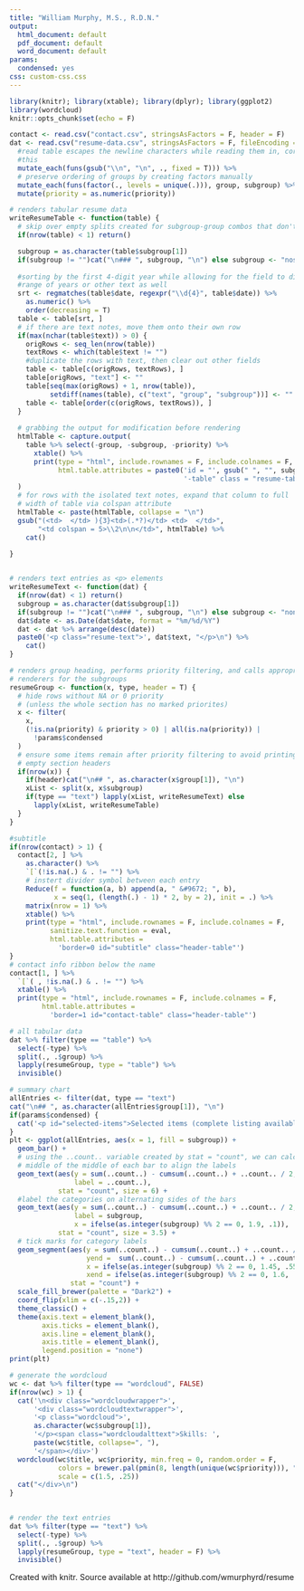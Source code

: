 ```yaml
---
title: "William Murphy, M.S., R.D.N."
output:
  html_document: default
  pdf_document: default
  word_document: default
params:
  condensed: yes
css: custom-css.css
---
```


```r
library(knitr); library(xtable); library(dplyr); library(ggplot2)
library(wordcloud)
knitr::opts_chunk$set(echo = F)
```

```r
contact <- read.csv("contact.csv", stringsAsFactors = F, header = F)
dat <- read.csv("resume-data.csv", stringsAsFactors = F, fileEncoding = "UTF-8") %>%
  #read table escapes the newline characters while reading them in, correct
  #this
  mutate_each(funs(gsub("\\n", "\n", ., fixed = T))) %>%
  # preserve ordering of groups by creating factors manually
  mutate_each(funs(factor(., levels = unique(.))), group, subgroup) %>%
  mutate(priority = as.numeric(priority))

```

```r
# renders tabular resume data
writeResumeTable <- function(table) {
  # skip over empty splits created for subgroup-group combos that don't exist
  if(nrow(table) < 1) return()

  subgroup = as.character(table$subgroup[1])
  if(subgroup != "")cat("\n### ", subgroup, "\n") else subgroup <- "nosubgroup"
  
  #sorting by the first 4-digit year while allowing for the field to display a
  #range of years or other text as well
  srt <- regmatches(table$date, regexpr("\\d{4}", table$date)) %>%
    as.numeric() %>%
    order(decreasing = T)
  table <- table[srt, ]
  # if there are text notes, move them onto their own row 
  if(max(nchar(table$text)) > 0) {
    origRows <- seq_len(nrow(table))
    textRows <- which(table$text != "")
    #duplicate the rows with text, then clear out other fields
    table <- table[c(origRows, textRows), ]
    table[origRows, "text"] <- ""
    table[seq(max(origRows) + 1, nrow(table)), 
          setdiff(names(table), c("text", "group", "subgroup"))] <- ""
    table <- table[order(c(origRows, textRows)), ]
  }
  
  # grabbing the output for modification before rendering
  htmlTable <- capture.output(
    table %>% select(-group, -subgroup, -priority) %>%
      xtable() %>%
      print(type = "html", include.rownames = F, include.colnames = F,
            html.table.attributes = paste0('id = "', gsub(" ", "", subgroup),
                                           '-table" class = "resume-table"'))
  )
  # for rows with the isolated text notes, expand that column to full
  # width of table via colspan attribute
  htmlTable <- paste(htmlTable, collapse = "\n")
  gsub("(<td>  </td> ){3}<td>(.*?)</td> <td>  </td>",
       "<td colspan = 5>\\2\n\n</td>", htmlTable) %>% 
    cat()
  
}


# renders text entries as <p> elements
writeResumeText <- function(dat) {
  if(nrow(dat) < 1) return()
  subgroup = as.character(dat$subgroup[1])
  if(subgroup != "")cat("\n### ", subgroup, "\n") else subgroup <- "none"
  dat$date <- as.Date(dat$date, format = "%m/%d/%Y")
  dat <- dat %>% arrange(desc(date))
  paste0('<p class="resume-text">', dat$text, "</p>\n") %>%
    cat()
}

# renders group heading, performs priority filtering, and calls appropriate
# renderers for the subgroups
resumeGroup <- function(x, type, header = T) {
  # hide rows without NA or 0 priority 
  # (unless the whole section has no marked priorites)
  x <- filter(
    x, 
    (!is.na(priority) & priority > 0) | all(is.na(priority)) |
      !params$condensed
  )
  # ensure some items remain after priority filtering to avoid printing
  # empty section headers
  if(nrow(x)) {
    if(header)cat("\n## ", as.character(x$group[1]), "\n")
    xList <- split(x, x$subgroup)
    if(type == "text") lapply(xList, writeResumeText) else
      lapply(xList, writeResumeTable)
  }
}  


```

```r
#subtitle
if(nrow(contact) > 1) {
  contact[2, ] %>%
    as.character() %>%
    `[`(!is.na(.) & . != "") %>%
    # instert divider symbol between each entry
    Reduce(f = function(a, b) append(a, " &#9672; ", b), 
           x = seq(1, (length(.) - 1) * 2, by = 2), init = .) %>%
    matrix(nrow = 1) %>%
    xtable() %>%
    print(type = "html", include.rownames = F, include.colnames = F,
          sanitize.text.function = eval,
          html.table.attributes = 
            'border=0 id="subtitle" class="header-table"')
}
# contact info ribbon below the name
contact[1, ] %>%
  `[`( , !is.na(.) & . != "") %>%
  xtable() %>%
  print(type = "html", include.rownames = F, include.colnames = F,
        html.table.attributes = 
          'border=1 id="contact-table" class="header-table"')

```

```r
# all tabular data
dat %>% filter(type == "table") %>%
  select(-type) %>%
  split(., .$group) %>%
  lapply(resumeGroup, type = "table") %>% 
  invisible()
```

```r
# summary chart
allEntries <- filter(dat, type == "text")
cat("\n## ", as.character(allEntries$group[1]), "\n")
if(params$condensed) {
  cat('<p id="selected-items">Selected items (complete listing available at [wmurphyrd.github.io/resume](http://wmurphyrd.github.io/resume/))</p>')
}
plt <- ggplot(allEntries, aes(x = 1, fill = subgroup)) +
  geom_bar() + 
  # using the ..count.. variable created by stat = "count", we can calculate the
  # middle of the middle of each bar to align the labels
  geom_text(aes(y = sum(..count..) - cumsum(..count..) + ..count.. / 2, 
                label = ..count..), 
            stat = "count", size = 6) +
  #label the categories on alternating sides of the bars
  geom_text(aes(y = sum(..count..) - cumsum(..count..) + ..count.. / 2,
                label = subgroup, 
                x = ifelse(as.integer(subgroup) %% 2 == 0, 1.9, .1)),
            stat = "count", size = 3.5) +
  # tick marks for category labels
  geom_segment(aes(y = sum(..count..) - cumsum(..count..) + ..count.. / 2,
                   yend =  sum(..count..) - cumsum(..count..) + ..count.. / 2,
                   x = ifelse(as.integer(subgroup) %% 2 == 0, 1.45, .55),
                   xend = ifelse(as.integer(subgroup) %% 2 == 0, 1.6, .35)),
               stat = "count") +
  scale_fill_brewer(palette = "Dark2") +
  coord_flip(xlim = c(-.15,2)) +
  theme_classic() +
  theme(axis.text = element_blank(),
        axis.ticks = element_blank(),
        axis.line = element_blank(),
        axis.title = element_blank(),
        legend.position = "none")
print(plt)

```

```r
# generate the wordcloud
wc <- dat %>% filter(type == "wordcloud", FALSE) 
if(nrow(wc) > 1) {
  cat('\n<div class="wordcloudwrapper">',
      '<div class="wordcloudtextwrapper">',
      '<p class="wordcloud">',
      as.character(wc$subgroup[1]),
      '</p><span class="wordcloudalttext">Skills: ',
      paste(wc$title, collapse=", "),
      '</span></div>')
  wordcloud(wc$title, wc$priority, min.freq = 0, random.order = F, 
            colors = brewer.pal(pmin(8, length(unique(wc$priority))), "Dark2"),
            scale = c(1.5, .25))
  cat("</div>\n")
}
  
```

```r
# render the text entries
dat %>% filter(type == "text") %>%
  select(-type) %>%
  split(., .$group) %>%
  lapply(resumeGroup, type = "text", header = F) %>%
  invisible()
```


<p id="footer">Created with knitr. Source available at http://github.com/wmurphyrd/resume</p>
